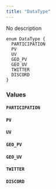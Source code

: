 ```yaml
---
title: "DataType"
---
```


No description

```
enum DataType {
  PARTICIPATION
  PV
  UV
  GEO_PV
  GEO_UV
  TWITTER
  DISCORD
}

```

### Values[](#values "Direct link to heading")

#### `PARTICIPATION`[](#participation "Direct link to heading")

#### `PV`[](#pv "Direct link to heading")

#### `UV`[](#uv "Direct link to heading")

#### `GEO_PV`[](#geo%5Fpv "Direct link to heading")

#### `GEO_UV`[](#geo%5Fuv "Direct link to heading")

#### `TWITTER`[](#twitter "Direct link to heading")

#### `DISCORD`[](#discord "Direct link to heading")